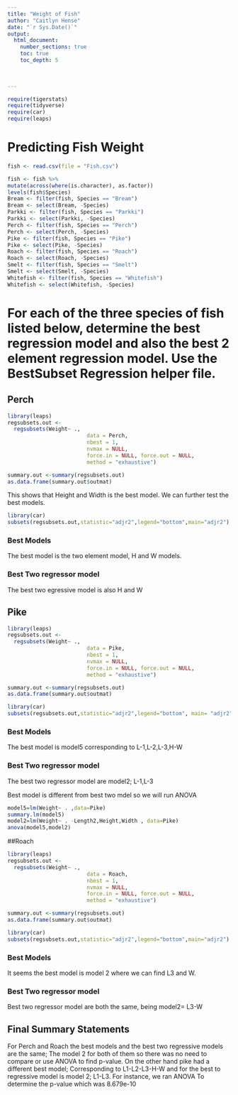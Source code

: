 ```yaml
---
title: "Weight of Fish"
author: "Caitlyn Hense"
date: "`r Sys.Date()`"  
output: 
  html_document:
    number_sections: true
    toc: true
    toc_depth: 5

 
    
---
```



```r
require(tigerstats)
require(tidyverse)
require(car)
require(leaps)
```

# Predicting Fish Weight
```r
fish <- read.csv(file = "Fish.csv")
```

```r
 
fish <- fish %>%
mutate(across(where(is.character), as.factor))
levels(fish$Species)
Bream <- filter(fish, Species == "Bream")
Bream <- select(Bream, -Species) 
Parkki <- filter(fish, Species == "Parkki")
Parkki <- select(Parkki, -Species) 
Perch <- filter(fish, Species == "Perch")
Perch <- select(Perch, -Species) 
Pike <- filter(fish, Species == "Pike")
Pike <- select(Pike, -Species) 
Roach <- filter(fish, Species == "Roach")
Roach <- select(Roach, -Species) 
Smelt <- filter(fish, Species == "Smelt")
Smelt <- select(Smelt, -Species) 
Whitefish <- filter(fish, Species == "Whitefish")
Whitefish <- select(Whitefish, -Species) 
```

# For each of the three species of fish listed below, determine the best regression model and also the best 2 element regression model. Use the BestSubset Regression helper file.


## Perch

```r
library(leaps)
regsubsets.out <-
  regsubsets(Weight~ .,      
                         data = Perch,
                         nbest = 1,
                         nvmax = NULL,
                         force.in = NULL, force.out = NULL,
                         method = "exhaustive")

summary.out <-summary(regsubsets.out)
as.data.frame(summary.out$outmat)
```

This shows that Height and Width is the best model. We can further test the best models.

```r
library(car)
subsets(regsubsets.out,statistic="adjr2",legend="bottom",main="adjr2")
```

### Best Models

The best model is the two element model, H and W models. 

### Best Two regressor model

The best two egressive model is also H and W 

## Pike

```r
library(leaps)
regsubsets.out <-
  regsubsets(Weight~ .,      
                         data = Pike,
                         nbest = 1,
                         nvmax = NULL,
                         force.in = NULL, force.out = NULL,
                         method = "exhaustive")

summary.out <-summary(regsubsets.out)
as.data.frame(summary.out$outmat)
```

```r
library(car)
subsets(regsubsets.out,statistic="adjr2",legend="bottom", main= "adjr2")
```

### Best Models

The best model is model5 corresponding to L-1,L-2,L-3,H-W

### Best Two regressor model

The best two regressor model are model2; L-1,L-3

Best model is different from best two mdel so we will run ANOVA

```r
model5=lm(Weight~ . ,data=Pike)
summary.lm(model5)
model2=lm(Weight~ . -Length2,Height,Width , data=Pike)
anova(model5,model2)
```
##Roach

```r
library(leaps)
regsubsets.out <-
  regsubsets(Weight~ .,      
                         data = Roach,
                         nbest = 1,
                         nvmax = NULL,
                         force.in = NULL, force.out = NULL,
                         method = "exhaustive")

summary.out <-summary(regsubsets.out)
as.data.frame(summary.out$outmat)
```

```r
library(car)
subsets(regsubsets.out,statistic="adjr2",legend="bottom",main="adjr2")
```

### Best Models

It seems the best model is model 2 where we can find L3 and W.

### Best Two regressor model

Best two regressor model are both the same, being model2= L3-W

## Final Summary Statements

For Perch and Roach the best models and the best two regressive models are the same; The model 2 for both of them so there was no need to compare or use ANOVA to find p-value. On the other hand pike had a different best model; Corresponding to L1-L2-L3-H-W and for the best to regressive model is model 2; L1-L3. For instance, we ran ANOVA To determine the p-value which was 8.679e-10
